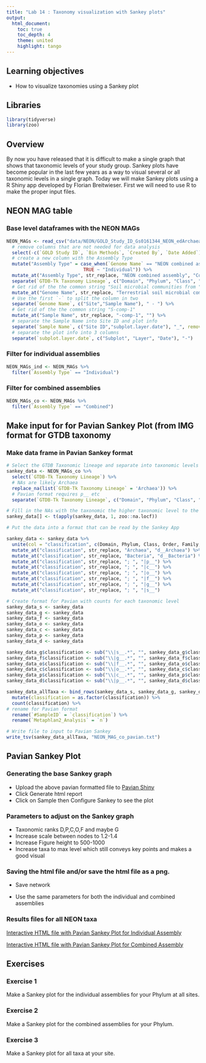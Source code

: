 ```yaml
---
title: "Lab 14 : Taxonomy visualization with Sankey plots"
output:
  html_document:
    toc: true
    toc_depth: 4
    theme: united
    highlight: tango
---
```


## Learning objectives
* How to visualize taxonomies using a Sankey plot

## Libraries

```r
library(tidyverse)
library(zoo)
```

## Overview

By now you have released that it is difficult to make a single graph that shows that taxonomic levels of your study group. Sankey plots have become popular in the last few years as a way to visual several or all taxonomic levels in a single graph. Today we will make Sankey plots using a R Shiny app developed by Florian Breitwieser. First we will need to use R to make the proper input files. 

## NEON MAG table

### Base level dataframes with the NEON MAGs

```r
NEON_MAGs <- read_csv("data/NEON/GOLD_Study_ID_Gs0161344_NEON_edArchaea.csv") %>% 
  # remove columns that are not needed for data analysis
  select(-c(`GOLD Study ID`, `Bin Methods`, `Created By`, `Date Added`)) %>% 
  # create a new column with the Assembly Type
  mutate("Assembly Type" = case_when(`Genome Name` == "NEON combined assembly" ~ `Genome Name`,
                            TRUE ~ "Individual")) %>% 
  mutate_at("Assembly Type", str_replace, "NEON combined assembly", "Combined") %>% 
  separate(`GTDB-Tk Taxonomy Lineage`, c("Domain", "Phylum", "Class", "Order", "Family", "Genus"), "; ", remove = FALSE) %>% 
  # Get rid of the the common string "Soil microbial communities from "
  mutate_at("Genome Name", str_replace, "Terrestrial soil microbial communities from ", "") %>% 
  # Use the first `-` to split the column in two
  separate(`Genome Name`, c("Site","Sample Name"), " - ") %>% 
  # Get rid of the the common string "S-comp-1"
  mutate_at("Sample Name", str_replace, "-comp-1", "") %>%
  # separate the Sample Name into Site ID and plot info
  separate(`Sample Name`, c("Site ID","subplot.layer.date"), "_", remove = FALSE,) %>% 
  # separate the plot info into 3 columns
  separate(`subplot.layer.date`, c("Subplot", "Layer", "Date"), "-") 
```

### Filter for individual assemblies
```r
NEON_MAGs_ind <- NEON_MAGs %>% 
  filter(`Assembly Type` == "Individual") 
```

### Filter for combined assemblies
```r
NEON_MAGs_co <- NEON_MAGs %>% 
  filter(`Assembly Type` == "Combined") 
```


## Make input for for Pavian Sankey Plot (from IMG format for GTDB taxonomy

### Make data frame in Pavian Sankey format
```r
# Select the GTDB Taxonomic lineage and separate into taxonomic levels
sankey_data <- NEON_MAGs_co %>% 
  select(`GTDB-Tk Taxonomy Lineage`) %>% 
  # NAs are likely Archaea
  replace_na(list(`GTDB-Tk Taxonomy Lineage` = 'Archaea')) %>% 
  # Pavian format requires p__ etc
  separate(`GTDB-Tk Taxonomy Lineage`, c("Domain", "Phylum", "Class", "Order", "Family", "Genus", "Species"), "; ") 

# Fill in the NAs with the taxonomic the higher taxonomic level to the left
sankey_data[] <- t(apply(sankey_data, 1, zoo::na.locf))

# Put the data into a format that can be read by the Sankey App

sankey_data <- sankey_data %>% 
  unite(col = "classification", c(Domain, Phylum, Class, Order, Family, Genus, Species), sep='; ') %>% 
  mutate_at("classification", str_replace, "Archaea", "d__Archaea") %>% 
  mutate_at("classification", str_replace, "Bacteria", "d__Bacteria") %>%  
  mutate_at("classification", str_replace, "; ", "|p__") %>% 
  mutate_at("classification", str_replace, "; ", "|c__") %>% 
  mutate_at("classification", str_replace, "; ", "|o__") %>% 
  mutate_at("classification", str_replace, "; ", "|f__") %>% 
  mutate_at("classification", str_replace, "; ", "|g__") %>% 
  mutate_at("classification", str_replace, "; ", "|s__")  

# Create format for Pavian with counts for each taxonomic level
sankey_data_s <- sankey_data
sankey_data_g <- sankey_data
sankey_data_f <- sankey_data
sankey_data_o <- sankey_data
sankey_data_c <- sankey_data
sankey_data_p <- sankey_data
sankey_data_d <- sankey_data

sankey_data_g$classification <- sub("\\|s__.*", "", sankey_data_g$classification)  
sankey_data_f$classification <- sub("\\|g__.*", "", sankey_data_f$classification)  
sankey_data_o$classification <- sub("\\|f__.*", "", sankey_data_o$classification)  
sankey_data_c$classification <- sub("\\|o__.*", "", sankey_data_c$classification)  
sankey_data_p$classification <- sub("\\|c__.*", "", sankey_data_p$classification)  
sankey_data_d$classification <- sub("\\|p__.*", "", sankey_data_d$classification)  

sankey_data_allTaxa <- bind_rows(sankey_data_s, sankey_data_g, sankey_data_f, sankey_data_o, sankey_data_c, sankey_data_p, sankey_data_d) %>% 
  mutate(classification = as.factor(classification)) %>% 
  count(classification) %>% 
# rename for Pavian format
  rename(`#SampleID` = `classification`) %>% 
  rename(`Metaphlan2_Analysis` = `n`) 

# Write file to input to Pavian Sankey
write_tsv(sankey_data_allTaxa, "NEON_MAG_co_pavian.txt")
```


## Pavian Sankey Plot

### Generating the base Sankey graph
* Upload the above pavian formatted file to [Pavian Shiny](https://fbreitwieser.shinyapps.io/pavian/)
* Click Generate html report
* Click on Sample then Configure Sankey to see the plot

### Parameters to adjust on the Sankey graph
* Taxonomic ranks D,P,C,O,F and maybe G
* Increase scale between nodes to 1.2-1.4
* Increase Figure height to 500-1000
* Increase taxa to max level which still conveys key points and makes a good visual 

### Saving the html file and/or save the html file as a png.
* Save network

* Use the same parameters for both the individual and combined assemblies

### Results files for all NEON taxa

[Interactive HTML file with Pavian Sankey Plot for Individual Assembly](images/lab14/sankey-NEON_MAG_ind_pavian.txt.html)

[Interactive HTML file with Pavian Sankey Plot for Combined Assembly](images/lab14/sankey-NEON_MAG_co_pavian.txt.html)

## Exercises

### Exercise 1

Make a Sankey plot for the individual assemblies for your Phylum at all sites.

### Exercise 2

Make a Sankey plot for the combined assemblies for your Phylum.

### Exercise 3

Make a Sankey plot for all taxa at your site.



